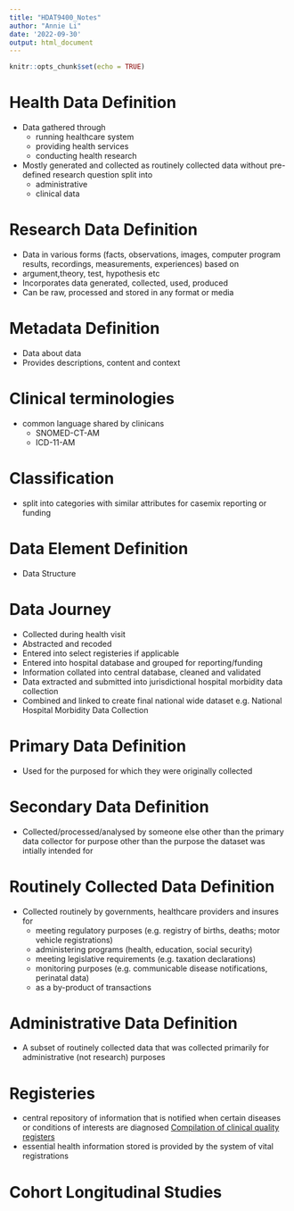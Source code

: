 ```yaml
---
title: "HDAT9400_Notes"
author: "Annie Li"
date: '2022-09-30'
output: html_document
---
```


```r
knitr::opts_chunk$set(echo = TRUE)
```

# Health Data Definition
* Data gathered through
  + running healthcare system
  + providing health services
  + conducting health research
* Mostly generated and collected as routinely collected data without pre-defined research question split into 
  + administrative
  + clinical data
  
\vspace{10pt}

# Research Data Definition
* Data in various forms (facts, observations, images, computer program results, recordings, measurements, experiences) based on 
 + argument,theory, test, hypothesis etc
* Incorporates data generated, collected, used, produced
* Can be raw, processed and stored in any format or media

\vspace{10pt}

# Metadata Definition
* Data about data
* Provides descriptions, content and context

# Clinical terminologies
* common language shared by clinicans
  + SNOMED-CT-AM
  + ICD-11-AM

# Classification
* split into categories with similar attributes for casemix reporting or funding

# Data Element Definition
* Data Structure

# Data Journey
* Collected during health visit
* Abstracted and recoded 
* Entered into select registeries if applicable
* Entered into hospital database and grouped for reporting/funding
* Information collated into central database, cleaned and validated
* Data extracted and submitted into jurisdictional hospital morbidity data collection
* Combined and linked to create final national wide dataset e.g. National Hospital Morbidity Data Collection

# Primary Data Definition
* Used for the purposed for which they were originally collected

# Secondary Data Definition
* Collected/processed/analysed by someone else other than the primary data collector for purpose other than the purpose the dataset was intially intended for

# Routinely Collected Data Definition
* Collected routinely by governments, healthcare providers and insures for
  + meeting regulatory purposes (e.g. registry of births, deaths; motor vehicle registrations)
  + administering programs (health, education, social security)
  + meeting legislative requirements (e.g. taxation declarations)
  + monitoring purposes (e.g. communicable disease notifications, perinatal data)
  + as a by-product of transactions
  
# Administrative Data Definition
* A subset of routinely collected data that was collected primarily for administrative (not research) purposes

# Registeries
* central repository of information that is notified when certain diseases or conditions of interests are diagnosed
[Compilation of clinical quality registers](https://www.monash.edu/medicine/sphpm/registries)
* essential health information stored is provided by the system of vital registrations

# Cohort Longitudinal Studies

